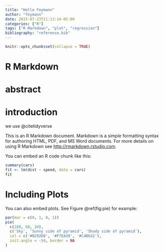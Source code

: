```yaml
---
title: "Hello Feymann"
author: "feymann"
date: 2015-07-23T21:13:14-05:00
categories: ["R"]
tags: ["R Markdown", "plot", "regression"]
bibliography: "reference.bib"
---
```


```r
knitr::opts_chunk$set(collapse = TRUE)
```

# R Markdown
# abstract
# introduction
we use @citetidyverse

This is an R Markdown document. Markdown is a simple formatting syntax for authoring HTML, PDF, and MS Word documents. For more details on using R Markdown see <http://rmarkdown.rstudio.com>.

You can embed an R code chunk like this:

```r
summary(cars)
fit <- lm(dist ~ speed, data = cars)
fit
```

# Including Plots

You can also embed plots. See Figure \@ref(fig:pie) for example:

```r
par(mar = c(0, 1, 0, 1))
pie(
  c(280, 60, 20),
  c('Sky', 'Sunny side of pyramid', 'Shady side of pyramid'),
  col = c('#0292D8', '#F7EA39', '#C4B632'),
  init.angle = -50, border = NA
)
```
